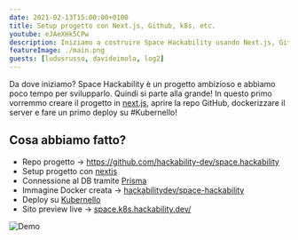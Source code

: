 ```yaml
---
date: 2021-02-13T15:00:00+0100
title: Setup progetto con Next.js, Github, k8s, etc.
youtube: eJAeXHk5CPw
description: Iniziamo a costruire Space Hackability usando Next.js, GitHub e k8s con Ludovico, Davide e Lorenzo!
featureImage: ./main.png
guests: [ludusrusso, davideimola, log2]
---
```


Da dove iniziamo? Space Hackability è un progetto ambizioso e abbiamo poco tempo per svilupparlo.
Quindi si parte alla grande! In questo primo vorremmo creare il progetto in [next.js](https://nextjs.org/),
aprire la repo GitHub, dockerizzare il server e fare un primo
deploy su #Kubernello!

## Cosa abbiamo fatto?

- Repo progetto -> https://github.com/hackability-dev/space.hackability
- Setup progetto con [nextjs](https://nextjs.org/)
- Connessione al DB tramite [Prisma](https://www.prisma.io/)
- Immagine Docker creata -> [hackabilitydev/space-hackability](https://hub.docker.com/repository/docker/hackabilitydev/space-hackability)
- Deploy su [Kubernello](https://github.com/livefun-dev/kubernello)
- Sito preview live -> [space.k8s.hackability.dev/](https://space.k8s.hackability.dev/)

![Demo](./demo.png)

